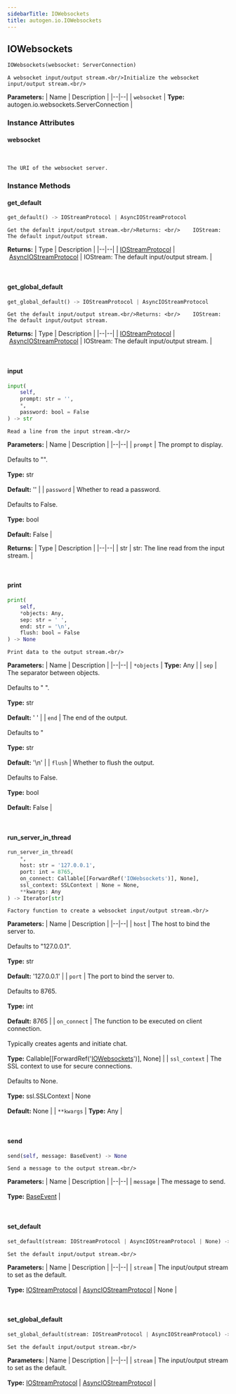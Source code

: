 ```yaml
---
sidebarTitle: IOWebsockets
title: autogen.io.IOWebsockets
---
```

<h2 id="autogen.io.IOWebsockets" class="doc doc-heading">
    <code class="doc-symbol doc-symbol-heading doc-symbol-class"></code>
    <span class="doc doc-object-name doc-class-name">IOWebsockets</span>
</h2>

```python
IOWebsockets(websocket: ServerConnection)
```

    A websocket input/output stream.<br/>Initialize the websocket input/output stream.<br/>

<b>Parameters:</b>
| Name | Description |
|--|--|
| `websocket` | **Type:** autogen.io.websockets.ServerConnection |

### Instance Attributes

<code class="doc-symbol doc-symbol-heading doc-symbol-attribute"></code>
#### websocket
<br />

    The URI of the websocket server.

### Instance Methods

<code class="doc-symbol doc-symbol-heading doc-symbol-method"></code>
#### get_default

```python
get_default() -> IOStreamProtocol | AsyncIOStreamProtocol
```

    Get the default input/output stream.<br/>Returns: <br/>    IOStream: The default input/output stream.

<b>Returns:</b>
| Type | Description |
|--|--|
| [IOStreamProtocol](/docs/api-reference/autogen/io/IOStreamProtocol) \| [AsyncIOStreamProtocol](/docs/api-reference/autogen/io/AsyncIOStreamProtocol) | IOStream: The default input/output stream. |

<br />

<code class="doc-symbol doc-symbol-heading doc-symbol-method"></code>
#### get_global_default

```python
get_global_default() -> IOStreamProtocol | AsyncIOStreamProtocol
```

    Get the default input/output stream.<br/>Returns: <br/>    IOStream: The default input/output stream.

<b>Returns:</b>
| Type | Description |
|--|--|
| [IOStreamProtocol](/docs/api-reference/autogen/io/IOStreamProtocol) \| [AsyncIOStreamProtocol](/docs/api-reference/autogen/io/AsyncIOStreamProtocol) | IOStream: The default input/output stream. |

<br />

<code class="doc-symbol doc-symbol-heading doc-symbol-method"></code>
#### input

```python
input(
    self,
    prompt: str = '',
    *,
    password: bool = False
) -> str
```

    Read a line from the input stream.<br/>

<b>Parameters:</b>
| Name | Description |
|--|--|
| `prompt` | The prompt to display.<br/><br/>Defaults to "".<br/><br/>**Type:** str<br/><br/>**Default:** '' |
| `password` | Whether to read a password.<br/><br/>Defaults to False.<br/><br/>**Type:** bool<br/><br/>**Default:** False |

<b>Returns:</b>
| Type | Description |
|--|--|
| str | str: The line read from the input stream. |

<br />

<code class="doc-symbol doc-symbol-heading doc-symbol-method"></code>
#### print

```python
print(
    self,
    *objects: Any,
    sep: str = ' ',
    end: str = '\n',
    flush: bool = False
) -> None
```

    Print data to the output stream.<br/>

<b>Parameters:</b>
| Name | Description |
|--|--|
| `*objects` | **Type:** Any |
| `sep` | The separator between objects.<br/><br/>Defaults to " ".<br/><br/>**Type:** str<br/><br/>**Default:** ' ' |
| `end` | The end of the output.<br/><br/>Defaults to "<br/><br/>**Type:** str<br/><br/>**Default:** '\n' |
| `flush` | Whether to flush the output.<br/><br/>Defaults to False.<br/><br/>**Type:** bool<br/><br/>**Default:** False |

<br />

<code class="doc-symbol doc-symbol-heading doc-symbol-method"></code>
#### run_server_in_thread

```python
run_server_in_thread(
    *,
    host: str = '127.0.0.1',
    port: int = 8765,
    on_connect: Callable[[ForwardRef('IOWebsockets')], None],
    ssl_context: SSLContext | None = None,
    **kwargs: Any
) -> Iterator[str]
```

    Factory function to create a websocket input/output stream.<br/>

<b>Parameters:</b>
| Name | Description |
|--|--|
| `host` | The host to bind the server to.<br/><br/>Defaults to "127.0.0.1".<br/><br/>**Type:** str<br/><br/>**Default:** '127.0.0.1' |
| `port` | The port to bind the server to.<br/><br/>Defaults to 8765.<br/><br/>**Type:** int<br/><br/>**Default:** 8765 |
| `on_connect` | The function to be executed on client connection.<br/><br/>Typically creates agents and initiate chat.<br/><br/>**Type:** Callable[[ForwardRef('[IOWebsockets](/docs/api-reference/autogen/io/IOWebsockets)')], None] |
| `ssl_context` | The SSL context to use for secure connections.<br/><br/>Defaults to None.<br/><br/>**Type:** ssl.SSLContext \| None<br/><br/>**Default:** None |
| `**kwargs` | **Type:** Any |

<br />

<code class="doc-symbol doc-symbol-heading doc-symbol-method"></code>
#### send

```python
send(self, message: BaseEvent) -> None
```

    Send a message to the output stream.<br/>

<b>Parameters:</b>
| Name | Description |
|--|--|
| `message` | The message to send.<br/><br/>**Type:** [BaseEvent](/docs/api-reference/autogen/events/BaseEvent) |

<br />

<code class="doc-symbol doc-symbol-heading doc-symbol-method"></code>
#### set_default

```python
set_default(stream: IOStreamProtocol | AsyncIOStreamProtocol | None) -> Iterator[None]
```

    Set the default input/output stream.<br/>

<b>Parameters:</b>
| Name | Description |
|--|--|
| `stream` | The input/output stream to set as the default.<br/><br/>**Type:** [IOStreamProtocol](/docs/api-reference/autogen/io/IOStreamProtocol) \| [AsyncIOStreamProtocol](/docs/api-reference/autogen/io/AsyncIOStreamProtocol) \| None |

<br />

<code class="doc-symbol doc-symbol-heading doc-symbol-method"></code>
#### set_global_default

```python
set_global_default(stream: IOStreamProtocol | AsyncIOStreamProtocol) -> None
```

    Set the default input/output stream.<br/>

<b>Parameters:</b>
| Name | Description |
|--|--|
| `stream` | The input/output stream to set as the default.<br/><br/>**Type:** [IOStreamProtocol](/docs/api-reference/autogen/io/IOStreamProtocol) \| [AsyncIOStreamProtocol](/docs/api-reference/autogen/io/AsyncIOStreamProtocol) |

<br />